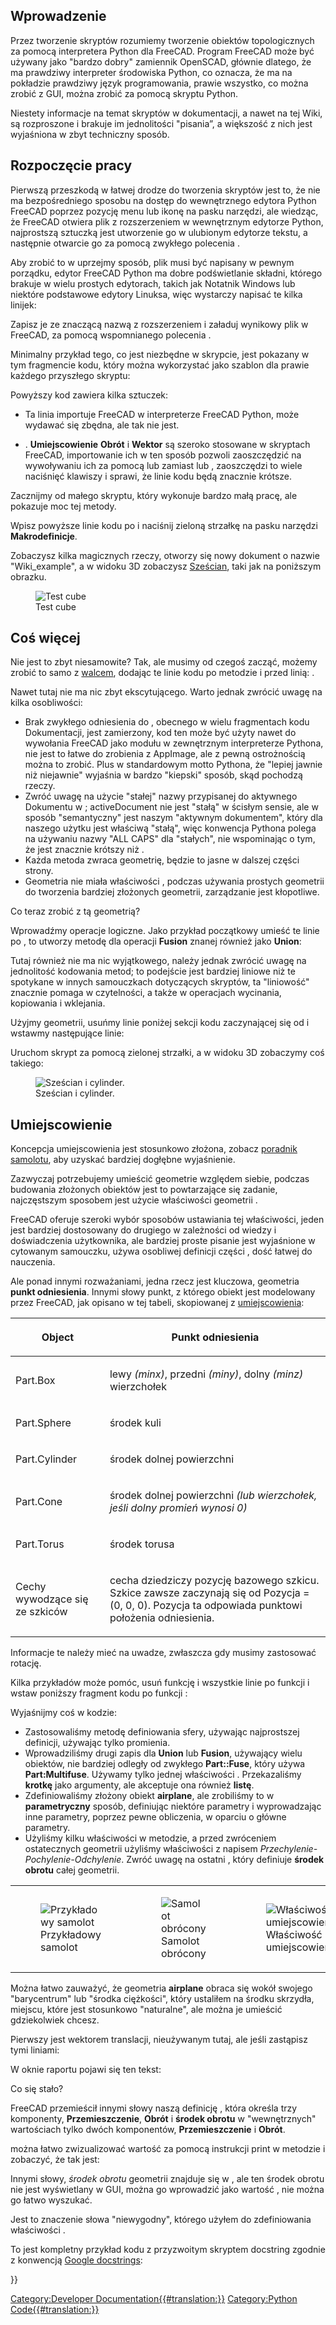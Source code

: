 <languages/>

{{Docnav/pl
|[[Macros/pl|Makrodefinicje]]
|[[Introduction_to_Python/pl|Wprowadzenie do środowiska Python]]
}}

{{TutorialInfo/pl
|Topic=Tworzenie skryptów
|Level=Podstawowy
|Time=
|Author=onekk Carlo
|FCVersion=0.19
|Files=
}}

<span id="Introduction"></span>
==Wprowadzenie==

Przez tworzenie skryptów rozumiemy tworzenie obiektów topologicznych za pomocą interpretera Python dla FreeCAD. Program FreeCAD może być używany jako "bardzo dobry" zamiennik OpenSCAD, głównie dlatego, że ma prawdziwy interpreter środowiska Python, co oznacza, że ma na pokładzie prawdziwy język programowania, prawie wszystko, co można zrobić z GUI, można zrobić za pomocą skryptu Python.

Niestety informacje na temat skryptów w dokumentacji, a nawet na tej Wiki, są rozproszone i brakuje im jednolitości "pisania”, a większość z nich jest wyjaśniona w zbyt techniczny sposób.

<span id="Getting_started"></span>
==Rozpoczęcie pracy==

Pierwszą przeszkodą w łatwej drodze do tworzenia skryptów jest to, że nie ma bezpośredniego sposobu na dostęp do wewnętrznego edytora Python FreeCAD poprzez pozycję menu lub ikonę na pasku narzędzi, ale wiedząc, że FreeCAD otwiera plik z rozszerzeniem {{incode|.py}} w wewnętrznym edytorze Python, najprostszą sztuczką jest utworzenie go w ulubionym edytorze tekstu, a następnie otwarcie go za pomocą zwykłego polecenia {{MenuCommand|Plik → Otwórz}}.

Aby zrobić to w uprzejmy sposób, plik musi być napisany w pewnym porządku, edytor FreeCAD Python ma dobre podświetlanie składni, którego brakuje w wielu prostych edytorach, takich jak Notatnik Windows lub niektóre podstawowe edytory Linuksa, więc wystarczy napisać te kilka linijek:

{{Code|code=
"""filename.py

   A short description of what the script does

"""
}}

Zapisz je ze znaczącą nazwą z rozszerzeniem {{incode|.py}} i załaduj wynikowy plik w FreeCAD, za pomocą wspomnianego polecenia {{MenuCommand|Plik → Otwórz}}.

Minimalny przykład tego, co jest niezbędne w skrypcie, jest pokazany w tym fragmencie kodu, który można wykorzystać jako szablon dla prawie każdego przyszłego skryptu:

{{Code|code=
"""filename.py

   First FreeCAD Script

"""

import FreeCAD
from FreeCAD import Placement, Rotation, Vector
import FreeCADGui

DOC_NAME = "Wiki_Example"
DOC = FreeCAD.newDocument(DOC_NAME)
FreeCAD.setActiveDocument(DOC.Name)

ROT0 = Rotation(0, 0, 0)
VEC0 = Vector(0, 0, 0)

# Helper function

def set_view():
    """Rearrange View."""
    if not FreeCAD.GuiUp:
        return
    doc = FreeCADGui.ActiveDocument
    if doc is None:
        return
    view = doc.ActiveView
    if view is None:
        return
    # Check if the view is a 3D view:
    if not hasattr(view, "getSceneGraph"):
        return
    view.viewAxometric()
    view.fitAll()
}}

Powyższy kod zawiera kilka sztuczek:

* {{incode|import FreeCAD}} Ta linia importuje FreeCAD w interpreterze FreeCAD Python, może wydawać się zbędna, ale tak nie jest.
* {{incode|from FreeCAD import Placement, Rotation, Vector}}. '''Umiejscowienie''' '''Obrót''' i '''Wektor''' są szeroko stosowane w skryptach FreeCAD, importowanie ich w ten sposób pozwoli zaoszczędzić na wywoływaniu ich za pomocą {{incode|FreeCAD.Vector}} lub {{incode|FreeCAD.Placement}} zamiast {{incode|Vector}} lub {{incode|Placement}}, zaoszczędzi to wiele naciśnięć klawiszy i sprawi, że linie kodu będą znacznie krótsze.

Zacznijmy od małego skryptu, który wykonuje bardzo małą pracę, ale pokazuje moc tej metody.

{{Code|code=
# Script functions

def my_box(name, len, wid, hei):
    """Create a box."""
    obj_b = DOC.addObject("Part::Box", name)
    obj_b.Length = len
    obj_b.Width = wid
    obj_b.Height = hei

    DOC.recompute()

    return obj_b

# objects definition

obj = my_box("test_cube", 5, 5, 5)

set_view()
}}

Wpisz powyższe linie kodu po {{incode|# Script functions}} i naciśnij zieloną strzałkę na pasku narzędzi '''Makrodefinicje'''.

Zobaczysz kilka magicznych rzeczy, otworzy się nowy dokument o nazwie "Wiki_example", a w widoku 3D zobaczysz [[Part_Box/pl|Sześcian]], taki jak na poniższym obrazku.

[[File:Cubo.png|thumb|center|Test cube]]

<span id="Something_more"></span>
==Coś więcej==

Nie jest to zbyt niesamowite? Tak, ale musimy od czegoś zacząć, możemy zrobić to samo z [[Part_Cylinder/pl|walcem]], dodając te linie kodu po metodzie {{incode|my_box()}} i przed linią: {{incode|# objects definition}}.

{{Code|code=
def my_cyl(name, ang, rad, hei):
    """Create a Cylinder."""
    obj = DOC.addObject("Part::Cylinder", name)
    obj.Angle = ang
    obj.Radius = rad
    obj.Height = hei

    DOC.recompute()

    return obj
}}

Nawet tutaj nie ma nic zbyt ekscytującego. Warto jednak zwrócić uwagę na kilka osobliwości:

* Brak zwykłego odniesienia do {{incode|App.}}, obecnego w wielu fragmentach kodu Dokumentacji, jest zamierzony, kod ten może być użyty nawet do wywołania FreeCAD jako modułu w zewnętrznym interpreterze Pythona, nie jest to łatwe do zrobienia z AppImage, ale z pewną ostrożnością można to zrobić. Plus w standardowym motto Pythona, że "lepiej jawnie niż niejawnie" {{incode|App.}} wyjaśnia w bardzo "kiepski" sposób, skąd pochodzą rzeczy.
* Zwróć uwagę na użycie "stałej" nazwy przypisanej do aktywnego Dokumentu w {{incode|DOC &#61; FreeCAD. activeDocument()}}; activeDocument nie jest "stałą" w ścisłym sensie, ale w sposób "semantyczny" jest naszym "aktywnym dokumentem", który dla naszego użytku jest właściwą "stałą", więc konwencja Pythona polega na używaniu nazwy "ALL CAPS" dla "stałych", nie wspominając o tym, że {{incode|DOC}} jest znacznie krótszy niż {{incode|FreeCAD.activeDocument()}}.
* Każda metoda zwraca geometrię, będzie to jasne w dalszej części strony.
* Geometria nie miała właściwości {{incode|Placement}}, podczas używania prostych geometrii do tworzenia bardziej złożonych geometrii, zarządzanie {{incode|Placement}} jest kłopotliwe.

Co teraz zrobić z tą geometrią?

Wprowadźmy operacje logiczne. Jako przykład początkowy umieść te linie po {{incode|my_cyl}}, to utworzy metodę dla operacji '''Fusion''' znanej również jako '''Union''':

{{Code|code=
def fuse_obj(name, obj_0, obj_1):
    """Fuse two objects."""
    obj = DOC.addObject("Part::Fuse", name)
    obj.Base = obj_0
    obj.Tool = obj_1
    obj.Refine = True
    DOC.recompute()

    return obj
}}

Tutaj również nie ma nic wyjątkowego, należy jednak zwrócić uwagę na jednolitość kodowania metod; to podejście jest bardziej liniowe niż te spotykane w innych samouczkach dotyczących skryptów, ta "liniowość" znacznie pomaga w czytelności, a także w operacjach wycinania, kopiowania i wklejania.

Użyjmy geometrii, usuńmy linie poniżej sekcji kodu zaczynającej się od {{incode|# objects definition}} i wstawmy następujące linie:

{{Code|code=
# objects definition

obj = my_box("test_cube", 5, 5, 5)

obj1 = my_cyl("test_cyl", 360, 2, 10)

fuse_obj("Fusion", obj, obj1)

set_view()
}}

Uruchom skrypt za pomocą zielonej strzałki, a w widoku 3D zobaczymy coś takiego:

[[File:Cucil.png|thumb|center|Sześcian i cylinder.]]

<span id="Placement"></span>
==Umiejscowienie==

Koncepcja umiejscowienia jest stosunkowo złożona, zobacz [[Aeroplane/pl|poradnik samolotu]], aby uzyskać bardziej dogłębne wyjaśnienie.

Zazwyczaj potrzebujemy umieścić geometrie względem siebie, podczas budowania złożonych obiektów jest to powtarzające się zadanie, najczęstszym sposobem jest użycie właściwości geometrii {{incode|Placement}}.

FreeCAD oferuje szeroki wybór sposobów ustawiania tej właściwości, jeden jest bardziej dostosowany do drugiego w zależności od wiedzy i doświadczenia użytkownika, ale bardziej proste pisanie jest wyjaśnione w cytowanym samouczku, używa osobliwej definicji części {{incode|Rotation}} {{incode|Placement}}, dość łatwej do nauczenia.

{{Code|code=
FreeCAD.Placement(Vector(0, 0, 0), FreeCAD.Rotation(10, 20, 30), Vector(0, 0, 0))
}}

Ale ponad innymi rozważaniami, jedna rzecz jest kluczowa, geometria '''punkt odniesienia'''. Innymi słowy punkt, z którego obiekt jest modelowany przez FreeCAD, jak opisano w tej tabeli, skopiowanej z [[Placement/pl|umiejscowienia]]:

{| class="wikitable" border="1"
!Object!!Punkt odniesienia
|-
|Part.Box ||lewy ''(minx)'', przedni ''(miny)'', dolny ''(minz)'' wierzchołek
|-
|Part.Sphere||środek kuli
|-
|Part.Cylinder||środek dolnej powierzchni
|-
|Part.Cone||środek dolnej powierzchni ''(lub wierzchołek, jeśli dolny promień wynosi 0)''
|-
|Part.Torus||środek torusa
|-
|Cechy wywodzące się ze szkiców||cecha dziedziczy pozycję bazowego szkicu.   Szkice zawsze zaczynają się od Pozycja = (0, 0, 0). Pozycja ta odpowiada punktowi położenia odniesienia.
|}

Informacje te należy mieć na uwadze, zwłaszcza gdy musimy zastosować rotację.

Kilka przykładów może pomóc, usuń funkcję {{incode|my_box}} i wszystkie linie po funkcji {{incode|my_cyl}} i wstaw poniższy fragment kodu po funkcji {{incode|my_cyl}}:

{{Code|code=
def my_sphere(name, rad):
    """Create a Sphere."""
    obj = DOC.addObject("Part::Sphere", name)
    obj.Radius = rad

    DOC.recompute()

    return obj

def my_box2(name, len, wid, hei, cent=False, off_z=0):
    """Create a box with an optional z offset."""
    obj_b = DOC.addObject("Part::Box", name)
    obj_b.Length = len
    obj_b.Width = wid
    obj_b.Height = hei

    if cent is True:
        pos = Vector(len * -0.5, wid * -0.5, off_z)
    else:
        pos = Vector(0, 0, off_z)

    obj_b.Placement = Placement(pos, ROT0, VEC0)

    DOC.recompute()

    return obj_b

def mfuse_obj(name, objs):
    """Fuse multiple objects."""
    obj = DOC.addObject("Part::MultiFuse", name)
    obj.Shapes = objs
    obj.Refine = True
    DOC.recompute()

    return obj

def airplane():
    """Create an airplane shaped solid."""
    fuselage_length = 30
    fuselage_diameter = 5
    wing_span = fuselage_length * 1.75
    wing_width = 7.5
    wing_thickness = 1.5
    tail_height = fuselage_diameter * 3.0
    tail_position = fuselage_length * 0.70
    tail_offset = tail_position - (wing_width * 0.5)

    obj1 = my_cyl("main_body", 360, fuselage_diameter, fuselage_length)

    obj2 = my_box2("wings", wing_span, wing_thickness, wing_width, True, tail_offset)

    obj3 = my_sphere("nose", fuselage_diameter)
    obj3.Placement = Placement(Vector(0, 0, fuselage_length), ROT0, VEC0)

    obj4 = my_box2("tail", wing_thickness, tail_height, wing_width, False, 0)
    obj4.Placement = Placement(Vector(0, tail_height * -1, 0), ROT0, VEC0)

    objs = (obj1, obj2, obj3, obj4)

    obj = mfuse_obj("airplane", objs)
    obj.Placement = Placement(VEC0, Rotation(0, 0, -90), Vector(0, 0, tail_position))

    DOC.recompute()

    return obj

# objects definition

airplane()

set_view()

}}

Wyjaśnijmy coś w kodzie:

* Zastosowaliśmy metodę definiowania sfery, używając najprostszej definicji, używając tylko promienia.
* Wprowadziliśmy drugi zapis dla '''Union''' lub '''Fusion''', używający wielu obiektów, nie bardziej odległy od zwykłego '''Part::Fuse''', który używa '''Part:Multifuse'''. Używamy tylko jednej właściwości {{incode|Shapes}}. Przekazaliśmy '''krotkę''' jako argumenty, ale akceptuje ona również '''listę'''.
* Zdefiniowaliśmy złożony obiekt '''airplane''', ale zrobiliśmy to w '''parametryczny''' sposób, definiując niektóre parametry i wyprowadzając inne parametry, poprzez pewne obliczenia, w oparciu o główne parametry.
* Użyliśmy kilku właściwości {{incode|Placement}} w metodzie, a przed zwróceniem ostatecznych geometrii użyliśmy właściwości {{incode|Rotation}} z napisem ''Przechylenie-Pochylenie-Odchylenie''. Zwróć uwagę na ostatni {{incode|Vector(0, 0, tail_position)}}, który definiuje '''środek obrotu''' całej geometrii.

{| class="wikitable"
|-
| [[File:Aereo.png|thumb|left|Przykładowy samolot]] || [[File:Aereo2.png|thumb|center|Samolot obrócony]]||
[[File:Aereo-prop.png|thumb|center|Właściwość umiejscowienia]]
|}

Można łatwo zauważyć, że geometria '''airplane''' obraca się wokół swojego "barycentrum" lub "środka ciężkości", który ustaliłem na środku skrzydła, miejscu, które jest stosunkowo "naturalne", ale można je umieścić gdziekolwiek chcesz.

Pierwszy {{incode|Vector(0, 0, 0)}} jest wektorem translacji, nieużywanym tutaj, ale jeśli zastąpisz {{incode|airplane()}} tymi liniami:

{{Code|code=
obj_f = airplane()

print(obj_F.Placement)
}}

W oknie raportu pojawi się ten tekst:

{{Code|code=
Placement [Pos=(0, -21, 21), Yaw-Pitch-Roll=(0, 0, -90)]
}}

Co się stało?

FreeCAD przemieścił {{incode|Vector(0, 0, 0), FreeCAD.Rotation(0, 0, -90), Vector(0, 0, tail_position)}} innymi słowy naszą definicję {{incode|Umiejscowienia}}, która określa trzy komponenty, '''Przemieszczenie''', '''Obrót''' i '''środek obrotu''' w "wewnętrznych" wartościach tylko dwóch komponentów, '''Przemieszczenie''' i '''Obrót'''.

można łatwo zwizualizować wartość {{incode|tail_position}} za pomocą instrukcji print w metodzie {{incode|airplane()}} i zobaczyć, że tak jest:

{{Code|code=
tail_position = 21.0
}}

Innymi słowy, ''środek obrotu'' geometrii znajduje się w {{Incode|Vector(0, 0, 21)}}, ale ten środek obrotu nie jest wyświetlany w GUI, można go wprowadzić jako wartość {{Incode|Umiejscowienie}}, nie można go łatwo wyszukać.

Jest to znaczenie słowa "niewygodny", którego użyłem do zdefiniowania właściwości {{incode|Umiejscowienie}}.


To jest kompletny przykład kodu z przyzwoitym skryptem docstring zgodnie z konwencją [https://www.sphinx-doc.org/en/master/usage/extensions/example_google.html#example-google Google docstrings]:

{{Code|code=
"""Sample code.

Filename:
   airplane.py

Author:
    Dormeletti Carlo (onekk)

Version:
    1.0

License:
    Creative Commons Attribution 3.0

Summary:
    This is sample code written for a FreeCAD Wiki page.
    It creates an airplane shaped solid using standard "Part WB" shapes.

"""

import FreeCAD
from FreeCAD import Placement, Rotation, Vector
import FreeCADGui

DOC_NAME = "Wiki_Example"
DOC = FreeCAD.newDocument(DOC_NAME)
FreeCAD.setActiveDocument(DOC.Name)

ROT0 = Rotation(0, 0, 0)
VEC0 = Vector(0, 0, 0)

# Helper function

def set_view():
    """Rearrange View."""
    if not FreeCAD.GuiUp:
        return
    doc = FreeCADGui.ActiveDocument
    if doc is None:
        return
    view = doc.ActiveView
    if view is None:
        return
    # Check if the view is a 3D view:
    if not hasattr(view, "getSceneGraph"):
        return
    view.viewAxometric()
    view.fitAll()

# Script functions

def my_cyl(name, ang, rad, hei):
    """Create a Cylinder."""
    obj = DOC.addObject("Part::Cylinder", name)
    obj.Angle = ang
    obj.Radius = rad
    obj.Height = hei

    DOC.recompute()

    return obj

def my_sphere(name, rad):
    """Create a Sphere."""
    obj = DOC.addObject("Part::Sphere", name)
    obj.Radius = rad

    DOC.recompute()

    return obj

def my_box2(name, len, wid, hei, cent=False, off_z=0):
    """Create a box with an optional z offset."""
    obj_b = DOC.addObject("Part::Box", name)
    obj_b.Length = len
    obj_b.Width = wid
    obj_b.Height = hei

    if cent is True:
        pos = Vector(len * -0.5, wid * -0.5, off_z)
    else:
        pos = Vector(0, 0, off_z)

    obj_b.Placement = Placement(pos, ROT0, VEC0)

    DOC.recompute()

    return obj_b

def mfuse_obj(name, objs):
    """Fuse multiple objects."""
    obj = DOC.addObject("Part::MultiFuse", name)
    obj.Shapes = objs
    obj.Refine = True
    DOC.recompute()

    return obj

def airplane():
    """Create an airplane shaped solid."""
    fuselage_length = 30
    fuselage_diameter = 5
    wing_span = fuselage_length * 1.75
    wing_width = 7.5
    wing_thickness = 1.5
    tail_height = fuselage_diameter * 3.0
    tail_position = fuselage_length * 0.70
    tail_offset = tail_position - (wing_width * 0.5)

    obj1 = my_cyl("main_body", 360, fuselage_diameter, fuselage_length)

    obj2 = my_box2("wings", wing_span, wing_thickness, wing_width, True, tail_offset)

    obj3 = my_sphere("nose", fuselage_diameter)
    obj3.Placement = Placement(Vector(0, 0, fuselage_length), ROT0, VEC0)

    obj4 = my_box2("tail", wing_thickness, tail_height, wing_width, False, 0)
    obj4.Placement = Placement(Vector(0, tail_height * -1, 0), ROT0, VEC0)

    objs = (obj1, obj2, obj3, obj4)

    obj = mfuse_obj("airplane", objs)
    obj.Placement = Placement(VEC0, Rotation(0, 0, -90), Vector(0, 0, tail_position))

    DOC.recompute()

    return obj

# objects definition

airplane()

set_view()
}}


{{Docnav/pl
|[[Macros/pl|Makrodefinicje]]
|[[Introduction_to_Python/pl|Wprowadzenie do środowiska Python]]
}}

{{Powerdocnavi{{#translation:}}}}
[[Category:Developer Documentation{{#translation:}}]]
[[Category:Python Code{{#translation:}}]]